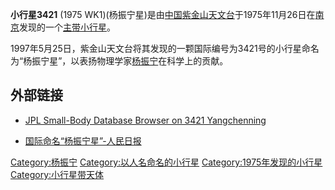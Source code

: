 {{Infobox Planet 
| minorplanet = yes 
| width = 25em 
| bgcolour = #FFFFC0 
| apsis = 
| name = 杨振宁
| symbol = 
| image = 
| caption = 
| discovery = yes 
| discovery_ref = 
| discoverer = [[中国科学院紫金山天文台|紫金山天文台]]
| discovery_site = [[南京|南京]]
| discovered = 1975年11月26日
| designations = yes
| mp_name = 3421
| alt_names = 1975 WK1
| mp_category = 
| orbit_ref = 
| epoch = 2008年5月14日
| aphelion = 2.4398937
| perihelion = 2.0271381
| semimajor = 
| eccentricity = 0.0924004
| period = 1219.2197806
| avg_speed = 
| inclination = 2.46321
| asc_node = 243.76458
| mean_anomaly = 248.42997
| arg_peri = 205.19998
| satellites = 
| physical_characteristics = yes 
| dimensions = 
| mass = 
| density = 
| surface_grav = 
| escape_velocity = 
| sidereal_day = 
| axial_tilt = 
| pole_ecliptic_lat = 
| pole_ecliptic_lon = 
| albedo = 
| temperatures= 
| temp_name1 = 
| mean_temp_1 = 
| max_temp_1 = 
| temp_name2 = 
| max_temp_2 = 
| spectral_type = 
| abs_magnitude = 13.5
}}

'''小行星3421''' (1975 WK1)(杨振宁星)是由[[中国|中国]][[中国科学院紫金山天文台|紫金山天文台]]于1975年11月26日在[[南京市|南京]]发现的一个[[主小行星帶|主带小行星]]。

1997年5月25日，紫金山天文台将其发现的一颗国际编号为3421号的小行星命名为“杨振宁星”，以表扬物理学家[[杨振宁|杨振宁]]在科学上的贡献。

== 外部链接 ==
* {{en}}[http://ssd.jpl.nasa.gov/sbdb.cgi?sstr=3421+Yangchenning JPL Small-Body Database Browser on 3421 Yangchenning] {{Wayback|url=http://ssd.jpl.nasa.gov/sbdb.cgi?sstr=3421+Yangchenning|date=20201126190437}}
* {{zh}}[http://www.people.com.cn/GB/historic/0525/1712.html 国际命名“杨振宁星”-人民日报] {{Wayback|url=http://www.people.com.cn/GB/historic/0525/1712.html|date=20190304122303}}
{{Beltasteroid-stub}}

{{Minor Planet Number|(3420)[[小行星3420|小行星3420]]|(3422)[[小行星3422|小行星3422]]}}
[[Category:杨振宁|Category:杨振宁]]
[[Category:以人名命名的小行星|Category:以人名命名的小行星]]
[[Category:1975年发现的小行星|Category:1975年发现的小行星]]
[[Category:小行星带天体|Category:小行星带天体]]